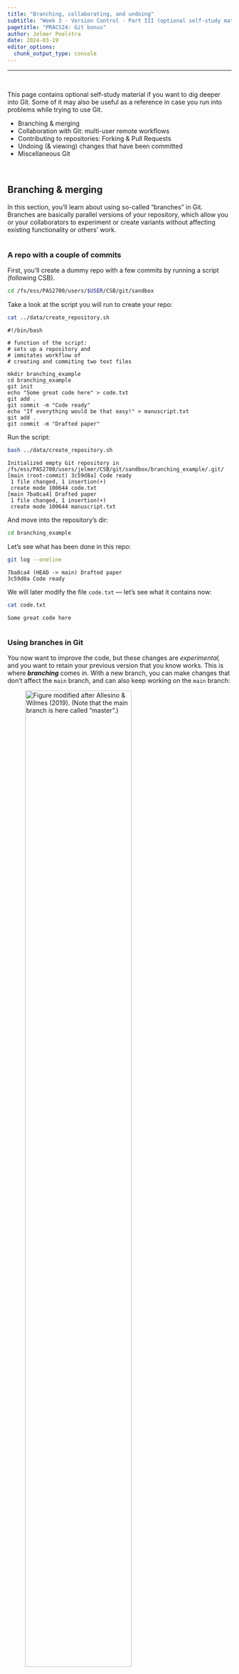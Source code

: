 ```yaml
---
title: "Branching, collaborating, and undoing"
subtitle: "Week 3 - Version Control - Part III (optional self-study material)"
pagetitle: "PRACS24: Git bonus"
author: Jelmer Poelstra
date: 2024-03-19
editor_options: 
  chunk_output_type: console
---
```


--------------------------------------------------------------------------------

<br>

This page contains optional self-study material if you want to dig deeper into Git.
Some of it may also be useful as a reference in case you run into problems while
trying to use Git.

- Branching & merging
- Collaboration with Git: multi-user remote workflows
- Contributing to repositories: Forking & Pull Requests
- Undoing (& viewing) changes that have been committed
- Miscellaneous Git

<br>

## Branching & merging

In this section, you'll learn about using so-called "branches" in Git.
Branches are basically parallel versions of your repository,
which allow you or your collaborators to experiment or create variants without
affecting existing functionality or others' work.

<hr style="height:1pt; visibility:hidden;" />

### A repo with a couple of commits

First, you'll create a dummy repo with a few commits by running a script (following CSB).
  
```sh
cd /fs/ess/PAS2700/users/$USER/CSB/git/sandbox
```

Take a look at the script you will run to create your repo:

```bash
cat ../data/create_repository.sh
```
```bash-out
#!/bin/bash

# function of the script:
# sets up a repository and
# immitates workflow of
# creating and commiting two text files

mkdir branching_example
cd branching_example
git init
echo "Some great code here" > code.txt
git add .
git commit -m "Code ready"
echo "If everything would be that easy!" > manuscript.txt 
git add .
git commit -m "Drafted paper"
```

Run the script:

```bash
bash ../data/create_repository.sh
```
```bash-out
Initialized empty Git repository in /fs/ess/PAS2700/users/jelmer/CSB/git/sandbox/branching_example/.git/
[main (root-commit) 3c59d8a] Code ready
 1 file changed, 1 insertion(+)
 create mode 100644 code.txt
[main 7ba8ca4] Drafted paper
 1 file changed, 1 insertion(+)
 create mode 100644 manuscript.txt
```

And move into the repository's dir:

```bash
cd branching_example
```

Let's see what has been done in this repo:
  
```sh
git log --oneline
```
```bash-out
7ba8ca4 (HEAD -> main) Drafted paper
3c59d8a Code ready
```
We will later modify the file `code.txt` --- let's see what it contains now:  
  
```sh
cat code.txt
```
```bash-out
Some great code here
```

<hr style="height:1pt; visibility:hidden;" />

### Using branches in Git

You now want to improve the code, but these changes are *experimental,*
and you want to retain your previous version that you know works.
This is where ***branching*** comes in.
With a new branch, you can make changes that don't affect the `main` branch,
and can also keep working on the `main` branch:

![Figure modified after Allesino & Wilmes (2019).<br>(Note that the `main` branch is here called "master".)](img/csb-branch-intro.png){fig-align="center" width="75%"}

#### Creating a new branch

First, create a new branch as follows, naming it `fastercode`:
  
```sh
git branch fastercode
```

List the branches:

```sh
# Without args, git branch will list the branches
git branch
```
```bash-out
  fastercode
* main
```

It turns out that you created a new branch *but are still on the main branch*,
as the **`*`** indicates.

You can **switch branches** with `git checkout`:
  
```sh
git checkout fastercode
```
```bash-out
Switched to branch 'fastercode'
```

And confirm your switch with `git branch`:

```bash
git branch
```
```bash-out
* fastercode
  main
```

Note that you can also tell from the `git status` output on which branch you are:

```bash
git status
```
```bash-out
On branch fastercode
nothing to commit, working tree clean
```

<hr style="height:1pt; visibility:hidden;" />

#### Making experimental changes on the new branch

You edit the code, stage and commit the changes:
  
```sh
echo "Yeah, faster code" >> code.txt
cat code.txt
```
```bash-out
Some great code here
Yeah, faster code
```

```bash
git add code.txt
git commit -m "Managed to make code faster"
```
```bash-out
[fastercode 21f1828] Managed to make code faster
 1 file changed, 1 insertion(+)
```

Let's check the log again, which tells you that the last commit was made on the
`fastercode` branch:
  
```sh
git log --oneline
```
```bash-out
21f1828 (HEAD -> fastercode) Managed to make code faster
7ba8ca4 (main) Drafted paper
3c59d8a Code ready
```

<hr style="height:1pt; visibility:hidden;" />

#### Moving back to the `main` branch

You need to switch gears and add references to the paper draft.
Since this has nothing to do with your attempt at faster code,
you should make these changes **back on the `main` branch**:
  
```sh
# Move back to the 'main' branch
git checkout main
```
```bash-out
Switched to branch 'main'
```

What does `code.txt`, which we edited on `fastercode`, now look like?
  
```sh
cat code.txt
```
```bash-out
Some great code here
```

So, by switching between branches, your working dir contents has changed!

Now, while still on the `main` branch, add the reference, stage and commit:

```sh
echo "Marra et al. 2014" > references.txt
git add references.txt
git commit -m "Fixed the references"
```
```bash-out
[main 1bf123f] Fixed the references
 1 file changed, 1 insertion(+)
 create mode 100644 references.txt
```

Now that you've made changes to both branches,
let's see the log in "graph" format with `--graph`,
also listing all branches with `--all`
--- note how it tries to depict these branches:
  
```sh
git log --oneline --graph --all
```
```bash-out
* 1bf123f (HEAD -> main) Fixed the references
| * 21f1828 (fastercode) Managed to make code faster
|/  
* 7ba8ca4 Drafted paper
* 3c59d8a Code ready
```

<hr style="height:1pt; visibility:hidden;" />

#### Finishing up on the experimental branch

Earlier, you finished speeding up the code in the `fastercode` branch,
but you still need to document your changes. So, you go back:
  
```sh
git checkout fastercode
```
```bash-out
Switched to branch 'fastercode'
```

Do you still have the `references.txt` file from the `main` branch?
  
```sh
ls
```
```bash-out
code.txt  manuscript.txt
```
 
Nope, your working dir has changed again.

Then, add the "documentation" to the code, and stage and commit:

```sh
echo "# My documentation" >> code.txt
git add code.txt
git commit -m "Added comments to the code"
```
```bash-out
[fastercode d09f611] Added comments to the code
 1 file changed, 1 insertion(+)
```

Check the log graph:  

```sh
git log --oneline --all --graph
```
```bash-out
* d09f611 (HEAD -> fastercode) Added comments to the code
* 21f1828 Managed to make code faster
| * 1bf123f (main) Fixed the references
|/  
* 7ba8ca4 Drafted paper
* 3c59d8a Code ready
```

<hr style="height:1pt; visibility:hidden;" />

#### Merging the branches

You're happy with the changes to the code, and want to make the `fastercode`
version *the default version of the code*.
This means you should merge the `fastercode` branch back into `main`.
To do so, you first have to move back to `main`:
  
```sh
git checkout main
```
```bash-out
Switched to branch 'main'
```

Now you are ready to merge with the `git merge` command.
You'll also have to provide a commit message,
*because a merge is always accompanied by a commit*:
  
```sh
git merge fastercode -m "Much faster version of code"
```
```bash-out
Merge made by the 'ort' strategy.
 code.txt | 2 ++
 1 file changed, 2 insertions(+)
```

Once again, check the log graph, which depicts the branches coming back together:

```sh
git log --oneline --all --graph
```
```bash-out
*   5bb84cd (HEAD -> main) Much faster version of code
|\  
| * d09f611 (fastercode) Added comments to the code
| * 21f1828 Managed to make code faster
* | 1bf123f Fixed the references
|/  
* 7ba8ca4 Drafted paper
* 3c59d8a Code ready
```

<hr style="height:1pt; visibility:hidden;" />

#### Cleaning up

You no longer need the `fastercode` branch, so you can delete it as follows:

```sh
git branch -d fastercode
```
```bash-out
Deleted branch fastercode (was d09f611).
```

<hr style="height:1pt; visibility:hidden;" />

### Branching and merging &ndash; Workflow summary

![Figure from after Allesino & Wilmes (2019)](img/csb-branch.png){fig-align="center" width="90%"}

#### Overview of commands used in the branching workflow 

```sh
# (NOTE: Don't run this)

# Create a new branch:
git branch mybranch

# Move to new branch:
git checkout mybranch

# Add and commit changes:
git add --all
git commit -m "my message"

# Done with branch - move back to main trunk and merge
git checkout main
git merge mybranch -m "Message for merge"

# And [optionally] delete the branch:
git -d mybranch
```

<hr style="height:1pt; visibility:hidden;" />

::: exercise
#### {{< fa user-edit >}} Exercise (Intermezzo 2.2)

- **(a)** Move to the directory `CSB/git/sandbox`.

<details><summary>Solution</summary>
```sh
cd /fs/ess/PAS2700/users/$USER/CSB/git/sandbox
```
</details>

- **(b)** Create a directory `thesis` and turn it into a Git repository.

<details><summary>Solution</summary>
```sh
mkdir thesis
cd thesis
git init
```
</details>

- **(c)** Create the file `introduction.txt` with the line *"Best introduction ever."*

<details><summary>Solution</summary>
```sh
echo "The best introduction ever" > introduction.txt
```
</details>

- **(d)** Stage `introduction.txt` and commit with the message *"Started introduction."*

<details><summary>Solution</summary>
```sh
git add introduction.txt
git commit -m "Started introduction"
```
</details>

----

- **(e)** Create the branch `newintro` and change into it.

<details><summary>Solution</summary>
```sh
git branch newintro
git checkout newintro
```
</details>

- **(f)** Overwrite the contents of `introduction.txt`,
  create a new file  `methods.txt`, stage, and commit.

<details><summary>Solution</summary>
```sh
echo "A much better introduction" > introduction.txt
touch methods.txt
git add --all
git commit -m "A new introduction and methods file"
```
</details>

- **(g)** Move back to `main`. What does your working directory look like now?

<details><summary>Solution</summary>
```sh
git checkout main
ls     # Changes made on the other branch are not visible here!
cat introduction.txt
```
</details>

- **(h)** Merge in the `newintro` branch, and confirm that the changes you
          made there are now in your working dir.

<details><summary>Solution</summary>
```sh
git merge newintro -m "New introduction"
ls
cat introduction.txt
```
</details>

- **(i)** *Bonus:* Delete the branch `newintro`.

<details><summary>Solution</summary>
```sh
git branch -d newintro
```
</details>
:::

<br>

## Collaboration with Git: multi-user remote workflows

In a multi-user workflow, your collaborator can make changes to the repository
(committing to local, then pushing to remote),
and you need to make sure that you stay up-to-date with these changes.

Synchronization between your and your collaborator's repository happens via the remote,
so now you will need a way to _download_ changes from the remote that your collaborator made.
This happens with the **`git pull`** command.

::: columns
::: {.column width="48%"}
![**A**<br>First, a second user, your collaborator, downloads (*clones*) the online repo. They should also receive admin rights on the repo (not shown - done on GitHub).](img/git-remote-mult-1.png){fig-align="center" width="100%"}
:::
::: {.column width="4%"}
:::
::: {.column width="48%"}
![**B**<br>Then, your collaborator commits changes to their local copy of the repository.](img/git-remote-mult-2.png){fig-align="center" width="100%"}
:::
:::

------

::: columns
::: {.column width="48%"}
![**C**<br>Before you can receive these changes, your collaborator will need to push their changes to the remote, which you can access too.](img/git-remote-mult-3.png){fig-align="center" width="100%"}
:::
::: {.column width="4%"}
:::
::: {.column width="48%"}
![**D**<br>To update your local repo with the changes made by your collaborator, you *pull* in the changes from the remote. Now all 3 copies of the repo are in sync again!](img/git-remote-mult-4.png){fig-align="center" width="100%"}
:::
:::

<hr style="height:1pt; visibility:hidden;" />

In a multi-user workflow,
changes made by different users are **shared via the online copy of the repo**.
But syncing is not automatic:

- Changes to your local repo remain local-only until you **push** to remote.
- Someone else's changes to the remote repo do not make it into your
  local repo until you **pull** from remote.

However, when your collaborator has made changes, Git _will_ tell you about "divergence"
between your local repository and the remote when you run `git status`:

```bash
# (Don't run this)
git status
```
![](img/git-sync.png){fig-align="left" width="60%"}

In a multi-user workflow, you should use use `git pull` often,
since staying up-to-date with your collaborator's changes will reduce the chances of
*[merge conflicts](w3_git3.qmd#merge-conflicts)*.

<hr style="height:1pt; visibility:hidden;" />

### Add a collaborator in GitHub

You can add a collaborator to a repository on GitHub as follows:

1. Go to the repository's settings:

![](img/github-repo-settings.png){fig-align="center" width="30%"}

2. Find and click `Manage access`:

![](img/github-repo-access.png){fig-align="center" width="30%"}

3. Click `Invite a collaborator`:

![](img/github-repo-collaborator.png){fig-align="center" width="30%"}

<hr style="height:1pt; visibility:hidden;" />

### Merge conflicts

A so-called **merge conflict** means that Git is not able to automatically merge
two branches, which occurs when all three of the following conditions are met:

- You try to merge two branches
  (including when pulling from remote: a pull includes a merge)
- One or more file changes have been committed on **_both_** of these
  branches since their divergence.
- Some of these changes were made in the same part(s) of file(s).

When this occurs, Git has no way of knowing which changes to keep,
and it will report a merge conflict as follows:

![](img/merge-conflict-start.png){fig-align="center" width="70%"}

#### Resolving a merge conflict

When Git reports a merge conflict, follow these steps:

1. Use **`git status`** to find the conflicting file(s).

![](img/merge-conflict-status.png){fig-align="center" width="70%"}

2. **Open and edit those file(s) manually** to a version that fixes the conflict (!).
   
   Note below that Git will have changed these file(s) to add the conflicting lines from both versions
   of the file, and to add marks that indicate which lines conflict.
   
   You have to manually change the contents in your text editor to keep the
   conflicting content that you want, and to remove the indicator marks that Git made.

   ```bash-out-solo
   On the Origin of Species       # Line preceding conflicting line
   <<<<<<< HEAD                   # GIT MARK 1: Next line = current branch
   Line 2 - from main             # Conflict line: current branch
   =======                        # GIT MARK 2: Dividing line
   Line 2 - from conflict-branch  # Conflict line: incoming branch
   >>>>>>> conflict-branch        # GIT MARK 3: Prev line = incoming branch
  ```

3. Use `git add` to tell Git you've resolved the conflict in a particular file:
  
   ```sh
   git add origin.txt
   ```

![](img/merge-conflict-resolved.png){fig-align="center" width="50%"}

4. Once all conflicts are resolved, use `git status` to check that all changes
   have been staged.
   Then, use `git commit` to finish the merge commit:

   ```sh
   git commit -m "Solved the merge conflict"
   ```

<hr style="height:1pt; visibility:hidden;" />

::: callout-tip
#### VS Code functionality for resolving Merge Conflicts

VS Code has some nice functionality to make Step 2 (resolving the conflict) easier:

```sh
code <conflicting-file>  # Open the file in VS Code
```

![](img/vs-code-merge-conflict.png){fig-align="center" width="70%"}

If you click on "*Accept Current Change*" or "*Accept Incoming Change*", etc.,
it will keep the desired lines and remove the Git indicator marks.
Then, save and exit.
:::

<br>

## Contributing to repositories: Forking & Pull Requests

### What can you do with someone else's GitHub repository?

In some cases, you may be interested in working in some way with someone else's
repository that you found on GitHub.
If you do not have rights to push, you can:
  
- **Clone** the repo and make changes locally (as we have been doing with the `CSB` repo).
  When you do this, you can also periodically pull to remain up-to-date with changes
  in the original repo. 
- **Fork** the repository on GitHub and develop it independently.
  Forking creates *a new personal GitHub repo*, to which you can push.
- Using a forked repo, you can also submit a **Pull Request** with proposed
  changes to the original repo:
  for example, if you've fixed a bug in someone else's program.

If you're actually collaborating on a project, though,
you should ask your collaborator to give you admin rights for the repo,
which makes things a lot easier than working via Pull Requests.

::: callout-tip
#### Forking, Pull Requests, and Issues are GitHub functionality, and not part of Git.
:::

#### Forking a GitHub repository

You can follow along by e.g. forking [my `originspecies` repo](https://github.com/jelmerp/originspecies).

- Go to a GitHub repository, and click the "**_Fork_**" button in the top-right:

![](img/github-fork.png){fig-align="center" width="50%"}

- You may be asked which account to fork to: select your account.
- Now, you have your own version of the repository, and it is labeled explicitly as a fork:

![](img/github-forked.png){fig-align="center" width="50%"}

#### Forking workflow

You can't directly modify the *original repository*, but you can:

- First, **modify your fork** (with local edits and pushing).
- Then, **submit a so-called Pull Request** to the owner of the original repo
  to pull in your changes.
- Also, you can also easily **keep your fork up-to-date** with changes to the
  original repository.

![[Figure from Happy Git and GitHub for the useR](https://happygitwithr.com/fork-and-clone.html)](img/fork-triangle-happy.png){fig-align="center" width="70%"}

<hr style="height:1pt; visibility:hidden;" />

#### Editing the forked repository

To clone your forked GitHub repository to a dir at OSC,
start by creating a dir there --- for example:

```bash
mkdir /fs/ess/PAS2700/users/$USER/week03/fork_test
cd /fs/ess/PAS2700/users/$USER/week03/fork_test
```

Then, find the URL for your forked GitHub repository by clicking the green `Code` button.
Make sure you get the SSH URL (rather than the HTTPS URL),
and click the clipboard button next to the URL to copy it:

![](img/github-ssh-url.png){fig-align="center" width="50%"}

Then, type `git clone` and a space, and paste the URL, e.g.:

```sh
git clone git@github.com:jelmerp/originspecies.git
```
```bash-out
Cloning into 'originspecies'...
remote: Enumerating objects: 31, done.
remote: Counting objects: 100% (31/31), done.
remote: Compressing objects: 100% (19/19), done.
remote: Total 31 (delta 4), reused 30 (delta 3), pack-reused 0
Receiving objects: 100% (31/31), done.
Resolving deltas: 100% (4/4), done.
```

Now, you can make changes to the repository in the familiar way, for example:

```sh
echo "# Chapter 1. Variation under domestication" > origin.txt
git add origin.txt
git commit -m "Suggested title for first chapter."
```

And note that you can push without any setup ---
because you cloned the repository, the remote setup is already done
(and you have permission to push because its your own repo on GitHub and you
have set up GitHub authentication):

```bash
git push
```

<hr style="height:1pt; visibility:hidden;" />

#### Creating a Pull Request

If you then go back to GitHub, you'll see that your forked repo is "*x commit(s) ahead*"
of the original repo:

![](img/github-fork-ahead.png){fig-align="center" width="90%"}

Click `Pull request`, and check whether the right repositories and branches
are being compared
(and here you can also see the changes that were made in the commits):

![](img/github-pr-compare.png){fig-align="center" width="90%"}

If it looks good, click the green `Create Pull Request` button:

![](img/github-pr.png){fig-align="center" width="90%"}

Give your Pull Request a title, and write a brief description of your changes:

![](img/github-pr-confirm.png){fig-align="center" width="85%"}

<hr style="height:1pt; visibility:hidden;" />

#### Keeping your fork up-to-date

As you saw, you can't directly *push* to original repo but instead have to submit
a Pull Request (yes, this terminology is confusing!).
  
But, you *can* create an ongoing connection to the original repo,
which you can use to periodically *pull* to keep your fork up-to-date.
This works similarly to connecting your own GitHub repo,
but you should give the remote a different nickname than `origin` --- the convention
is `upstream`:
  
```bash
# Add the "upstream" connection
git remote add upstream git@github.com:jelmerp/originspecies.git

# List the remotes:
git remote -v
```
```bash-out
origin   git@github.com:pallass-boszanger/originspecies.git  (fetch)
origin   git@github.com:pallass-boszanger/originspecies.git  (push)
upstream   git@github.com:jelmerp/originspecies.git  (fetch)
upstream   git@github.com:jelmerp/originspecies.git  (push)
```

```bash
# Pull from the upstream repository:
git pull upstream main
```

::: callout-tip
#### "*upstream*" is an arbitrary but convential name, compare with "origin" which is used for your *own* version of the online repo. 
:::

<br>

## Undoing (& viewing) changes that have been committed

Whereas on [the first Git page](w3_git1.qmd),
we learned about undoing changes that have _not_ been committed,
here you'll see how you can undo changes that have been committed.

<hr style="height:1pt; visibility:hidden;" />

### Viewing past versions of the repository

Before undoing committed changes, you may want to look at earlier states of your repo,
e.g. to know what to revert to:

- First, print an overview of past commits and their messages:

  ```sh
  # (NOTE: example code in this and the next few boxes - don't run as-is)
  git log --oneline
  ```

- Find a commit you want to go back to, and look around in the past:

  ```sh
  git checkout <sha-id> # Replace <sha-id> by an actual hash
  
  less myfile.txt       # Etc. ...
  ```

- Then, you can go back to where you were originally as follows:

  ```sh
  git checkout main
  ```

The next section will talk about strategies to move your repo back to an earlier
state that you found this way.

::: callout-tip
#### Just need to retrieve an older version of a single file?
If you just want to retrieve/restore an older version of a **single file**
that you found while browsing around in the past, then a quick way can be:
simply copy the file to a location outside of your repo, move yourself back to the "present",
and move the file back into your repo, now in the present.
:::

![A visual of using `git checkout` to view files from older versions of your repo.<br>Figure from <https://software-carpentry.org>.](img/git-checkout-softcarp.svg){fig-align="center" width="90%"}

::: callout-warning
### The multiple uses of `git checkout`
Note the confusing re-use of `git checkout`! We have now seen `git checkout` being used to:

- Move between branches
- Move to previous commits to explore (**figure below**)
- (Revert files back to previous states --- as an alternative to `git restore`)
:::

<hr style="height:1pt; visibility:hidden;" />

### Undoing entire commits

To undo commits, i.e. move the state of your repository back to how it was
before the commit you want to undo, there are two main commands:
  
- `git revert`: Undo the changes made by commits by reverting them in a new commit.
- `git reset`: Delete commits as if they were never made.

#### Undoing commits with `git revert`

A couple of examples of creating a new commit that will revert all changes made in the specified commit:
  
```sh
# Undo changes by the most recent commit:
git revert HEAD
  
# Undo changes by the second-to-last commit:
git revert HEAD^

# Undo changes by a commit identified by its checksum:
git revert e1c5739
```

#### Undoing commits with `git reset`

`git reset` is quite complicated as it has three modes
(`--hard`, `--mixed` (default), and `--soft`)
*and* can act either on individual files and on entire commits.
**To undo a commit, and:**

- Stage all changes made by that commit:

  ```sh
  # Resetting to the 2nd-to-last commit (HEAD^) => undoing the last commit
  git reset --soft HEAD^
  ```

- Put all changes made by that commit as uncomitted working-dir changes:

  ```sh
  # Note that '--mixed' is the default, so you could omit that
  git reset --mixed HEAD^
  ```

- Completely **discard** all changes made by that commit:

  ```sh
  git reset --hard HEAD^ 
  ```

::: callout-warning
### `git reset` erases history
Undoing with `git revert` is much safer than with `git reset`,
because `git revert` does not erase any history.

For this reason, some argue you should not use `git reset` on commits altogether.
At any rate, you should **never** use `git reset` for commits that have already 
been pushed online.
:::

<hr style="height:1pt; visibility:hidden;" />

### Viewing & reverting to earlier versions of files

Above, you learned to undo at a project/commit-wide level.
But you can also undo things for specific files:

1. Get a specific version of a file from a past commit:

   ```sh
   # Retrieve the version of README.md from the second-to-last commit
   git checkout HEAD^^ -- README.md
   ```
  
   ```bash
   # Or: Retrieve the version of README.md from a commit IDed by the checksum
   git checkout e1c5739 -- README.md
   ```
  
2. Now, your have the old version in the working dir & staged, which you can
   optionally check with:

   ```sh
   # Optional: check the file at the earlier state
   cat README.md
   git status
   ```

3. You can go on to commit this version from the past,
   or go back to the current version, as we will do below:

   ```sh
   git checkout HEAD -- README.md
   ```

::: callout-warning
#### Be careful with `git checkout`
Be careful with `git checkout`: any uncommitted changes to this file
would be overwritten by the past version you retrieve!
:::

<hr style="height:1pt; visibility:hidden;" />

An **alternative method** to view and revert to older versions of specific files
is to use `git show`.

- View a file from any commit as follows:

  ```bash
  # Retrieve the version of README.md from the last commit
  git show HEAD:README.md
  ```
  
  ```bash
  # Or: Retrieve the version of README.md from a commit IDed by the checksum
  git show ad4ca74:README.md
  ```

- Revert a file to a previous version:
  
  ```sh
  git show ad4ca74:README.md > README.md
  ```

<br>

## Miscellaneous Git

### Amending commits

Let's say you forgot to add a file to a commit,
or notice a silly typo in something we just committed.
Creating a separate commit for this seems "wasteful" or even confusing,
and including these changes along with others in a next commit is also likely
to be inappropriate.
In such cases, you can **_amend_ the previous commit**.

First, stage the forgotten or fixed file: 

```sh
# (NOTE: don't run this)
git add myfile.txt
```

Then, amend the commit,
adding `--no-edit` to indicate that you do not want change the commit message:
  
```sh
# (NOTE: don't run this)
git commit --amend --no-edit
```

::: callout-warning
#### Amending commits is a way of "changing history"
Because amending a commit "changes history", some recommend avoiding this altogether.
For sure, do **not** amend commits that have been published in (*pushed to*)
the online counterpart of the repo.
:::

<hr style="height:1pt; visibility:hidden;" />

### `git stash`

Git stash can be useful when you need to _pull from the remote_,
but have changes in your working dir that:
  
- Are not appropriate for a separate commit
- Are not worth starting a new branch for

Here is an example of the sequence of commands you can use in such cases.

1. Stash changes to tracked files with `git stash`:

   ```sh
   # (Note: add option '-u' if you need to include untracked files) 
   git stash
   ```

2. Pull from the remote repository:

   ```bash
   git pull
   ```

3. "Apply" (recover) the stashed changes back to your working dir:

   ```bash
   git stash apply
   ```

<hr style="height:1pt; visibility:hidden;" />

### A few more tips

- Git will not pay attention to *empty* directories in your working dir.
- You can create a new branch and move to it in one go using:
  
  ```sh
  git checkout -b <new-branch-name>
  ```

- To show commits in which a specific file was changed, you can simply use:

  ```sh
  git log <filename>
  ```

- "*Aliases*" (command shortcuts) can be useful with Git,
  and can be added in two ways:
  
  - By adding lines like the below to the `~/.gitconfig` file:
  
    ```bash-out
    [alias]
      hist = log --graph --pretty=format:'%h %ad | %s%d [%an]' --date=short
      last = log -1 HEAD  # Just show the last commit
    ```
  
  - With the `git config` command:
  
    ```sh
    git config --global alias.last "log -1 HEAD"
    ```

<br>
